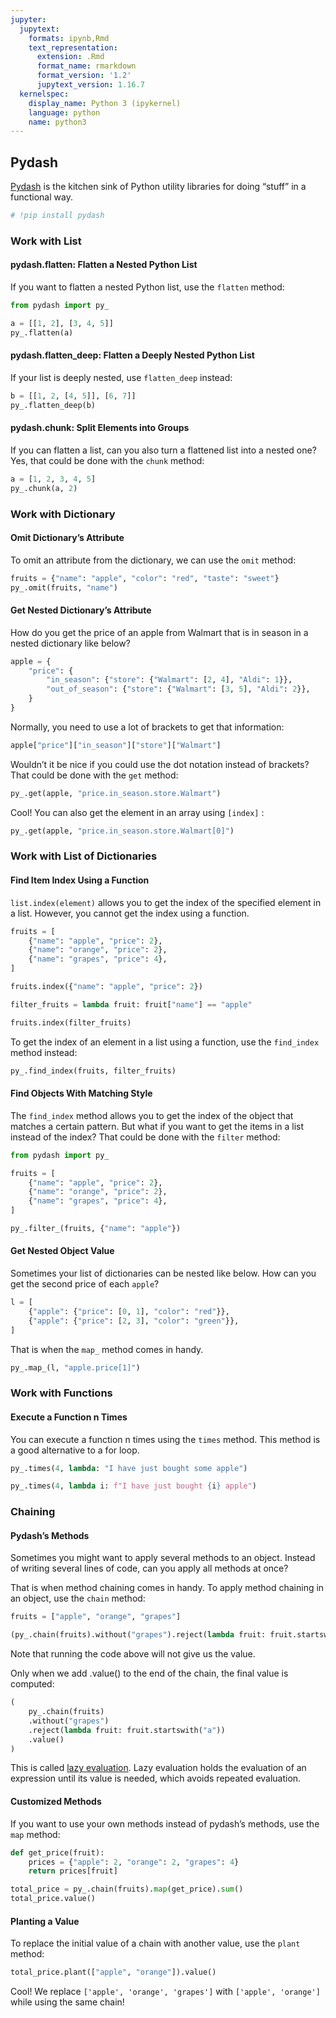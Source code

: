 ```yaml
---
jupyter:
  jupytext:
    formats: ipynb,Rmd
    text_representation:
      extension: .Rmd
      format_name: rmarkdown
      format_version: '1.2'
      jupytext_version: 1.16.7
  kernelspec:
    display_name: Python 3 (ipykernel)
    language: python
    name: python3
---
```


## Pydash


[Pydash](https://pydash.readthedocs.io/en/latest/) is the kitchen sink of Python utility libraries for doing “stuff” in a functional way.

```python
# !pip install pydash 
```

### Work with List


#### pydash.flatten: Flatten a Nested Python List


If you want to flatten a nested Python list, use the `flatten` method:

```python
from pydash import py_

a = [[1, 2], [3, 4, 5]]
py_.flatten(a)
```

####  pydash.flatten_deep: Flatten a Deeply Nested Python List


If your list is deeply nested, use `flatten_deep` instead:

```python
b = [[1, 2, [4, 5]], [6, 7]]
py_.flatten_deep(b)
```

#### pydash.chunk: Split Elements into Groups


If you can flatten a list, can you also turn a flattened list into a nested one? Yes, that could be done with the `chunk` method:

```python
a = [1, 2, 3, 4, 5]
py_.chunk(a, 2)
```

### Work with Dictionary


#### Omit Dictionary’s Attribute


To omit an attribute from the dictionary, we can use the `omit` method:

```python
fruits = {"name": "apple", "color": "red", "taste": "sweet"}
py_.omit(fruits, "name")
```

#### Get Nested Dictionary’s Attribute


How do you get the price of an apple from Walmart that is in season in a nested dictionary like below?

```python
apple = {
    "price": {
        "in_season": {"store": {"Walmart": [2, 4], "Aldi": 1}},
        "out_of_season": {"store": {"Walmart": [3, 5], "Aldi": 2}},
    }
}
```

Normally, you need to use a lot of brackets to get that information:

```python
apple["price"]["in_season"]["store"]["Walmart"]
```

Wouldn’t it be nice if you could use the dot notation instead of brackets? That could be done with the `get` method:

```python
py_.get(apple, "price.in_season.store.Walmart")
```

Cool! You can also get the element in an array using `[index]` :

```python
py_.get(apple, "price.in_season.store.Walmart[0]")
```

### Work with List of Dictionaries


#### Find Item Index Using a Function


`list.index(element)` allows you to get the index of the specified element in a list. However, you cannot get the index using a function.   

```python
fruits = [
    {"name": "apple", "price": 2},
    {"name": "orange", "price": 2},
    {"name": "grapes", "price": 4},
]
```

```python
fruits.index({"name": "apple", "price": 2})
```

```python
filter_fruits = lambda fruit: fruit["name"] == "apple"

fruits.index(filter_fruits)
```

To get the index of an element in a list using a function, use the `find_index` method instead:

```python
py_.find_index(fruits, filter_fruits)
```

#### Find Objects With Matching Style


The `find_index` method allows you to get the index of the object that matches a certain pattern. But what if you want to get the items in a list instead of the index?
That could be done with the `filter` method:

```python
from pydash import py_
```

```python
fruits = [
    {"name": "apple", "price": 2},
    {"name": "orange", "price": 2},
    {"name": "grapes", "price": 4},
]
```

```python
py_.filter_(fruits, {"name": "apple"})
```

#### Get Nested Object Value


Sometimes your list of dictionaries can be nested like below. How can you get the second price of each `apple`?

```python
l = [
    {"apple": {"price": [0, 1], "color": "red"}},
    {"apple": {"price": [2, 3], "color": "green"}},
]
```

That is when the `map_` method comes in handy.

```python
py_.map_(l, "apple.price[1]")
```

### Work with Functions


#### Execute a Function n Times


You can execute a function n times using the `times` method. This method is a good alternative to a for loop.

```python
py_.times(4, lambda: "I have just bought some apple")
```

```python
py_.times(4, lambda i: f"I have just bought {i} apple")
```

### Chaining


#### Pydash’s Methods


Sometimes you might want to apply several methods to an object. Instead of writing several lines of code, can you apply all methods at once?

That is when method chaining comes in handy. To apply method chaining in an object, use the `chain` method:

```python
fruits = ["apple", "orange", "grapes"]
```

```python
(py_.chain(fruits).without("grapes").reject(lambda fruit: fruit.startswith("a")))
```

Note that running the code above will not give us the value.


Only when we add .value() to the end of the chain, the final value is computed:

```python
(
    py_.chain(fruits)
    .without("grapes")
    .reject(lambda fruit: fruit.startswith("a"))
    .value()
)
```

This is called [lazy evaluation](https://www.tutorialspoint.com/functional_programming/functional_programming_lazy_evaluation.htm). Lazy evaluation holds the evaluation of an expression until its value is needed, which avoids repeated evaluation.


#### Customized Methods


If you want to use your own methods instead of pydash’s methods, use the `map` method:

```python
def get_price(fruit):
    prices = {"apple": 2, "orange": 2, "grapes": 4}
    return prices[fruit]
```

```python
total_price = py_.chain(fruits).map(get_price).sum()
total_price.value()
```

#### Planting a Value


To replace the initial value of a chain with another value, use the `plant` method:

```python
total_price.plant(["apple", "orange"]).value()
```

Cool! We replace `['apple', 'orange', 'grapes']` with `['apple', 'orange']` while using the same chain!
